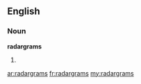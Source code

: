 ==English==

===Noun===
'''radargrams'''

# {{plural of|radargram}}

[[ar:radargrams]]
[[fr:radargrams]]
[[my:radargrams]]